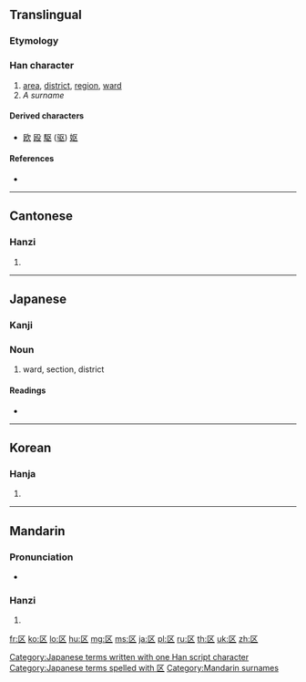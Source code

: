 {{also|區}}
==Translingual==
{{stroke order}}
{{Hani-forms|区|[[區]]}}

===Etymology===
{{Han simp|區|f=品|t=乂}}

===Han character===
{{Han char|rn=23|rad=匸|as=02|sn=4|four=|canj=尸大 (SK)|ids=⿷[[匚]][[㐅]] or ⿷匸乂}}

# [[area]], [[district]], [[region]], [[ward]]
# ''A surname''

====Derived characters====
* [[欧]] [[殴]] [[駆]] ([[驱]]) [[妪]]

====References====
* {{Han ref|kx=0154.361|dkj=02674|hdz=10081.050|uh=533A|ud=21306}}

----

==Cantonese==

===Hanzi===
{{yue-hanzi|jyut=|y=au<sup>1</sup>, Au<sup>1</sup>, keui<sup>1</sup>|tra=區}}

# {{defn|lang=yue}}

----

==Japanese==

===Kanji===
{{ja-kanji|grade=3|rs=匸02}}

===Noun===
{{ja-noun|k|hira=く|rom=ku}}

# ward, section, district

====Readings====
* {{ja-readings|on=[[く]] (ku), [[おう]] (ō), [[こう]] (kō)|kun=}}

[[Category:Japanese terms written with one Han script character]]
[[Category:Japanese terms spelled with 区]]

----

==Korean==

===Hanja===
{{ko-hanja|hangeul=[[구]], [[우]]|rv=gu, u|mr=ku, u}}

# {{defn|lang=ko}}

----

==Mandarin==

===Pronunciation===
* {{audio|Zh-qu.ogg|Audio}}

===Hanzi===
{{cmn-hanzi|tra=區|pin=[[qū]] ([[qu1]]), [[Ōu]] ([[Ou1]])|wg=ch'ü<sup>1</sup>, Ou<sup>1</sup>}}

# {{defn|lang=cmn}}

[[Category:Mandarin surnames]]

[[fr:区]]
[[ko:区]]
[[lo:区]]
[[hu:区]]
[[mg:区]]
[[ms:区]]
[[ja:区]]
[[pl:区]]
[[ru:区]]
[[th:区]]
[[uk:区]]
[[zh:区]]